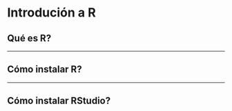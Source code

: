 # Introdución a R {#rpart1}

## Qué es R?


----


## Cómo instalar R?


----


## Cómo instalar RStudio?